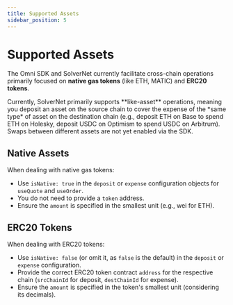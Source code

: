 ```yaml
---
title: Supported Assets
sidebar_position: 5
---
```



# Supported Assets

The Omni SDK and SolverNet currently facilitate cross-chain operations primarily focused on **native gas tokens** (like ETH, MATIC) and **ERC20 tokens**.

<Callout type="info" title="Like-Asset Only">
Currently, SolverNet primarily supports **like-asset** operations, meaning you deposit an asset on the source chain to cover the expense of the *same type* of asset on the destination chain (e.g., deposit ETH on Base to spend ETH on Holesky, deposit USDC on Optimism to spend USDC on Arbitrum). Swaps between different assets are not yet enabled via the SDK.
</Callout>

## Native Assets

When dealing with native gas tokens:

*   Use `isNative: true` in the `deposit` or `expense` configuration objects for `useQuote` and `useOrder`.
*   You do not need to provide a `token` address.
*   Ensure the `amount` is specified in the smallest unit (e.g., wei for ETH).

## ERC20 Tokens

When dealing with ERC20 tokens:

*   Use `isNative: false` (or omit it, as `false` is the default) in the `deposit` or `expense` configuration.
*   Provide the correct ERC20 token contract `address` for the respective chain (`srcChainId` for deposit, `destChainId` for expense).
*   Ensure the `amount` is specified in the token's smallest unit (considering its decimals).
